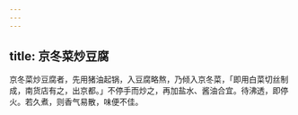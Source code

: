 ```yaml
---
---
---
```

title: 京冬菜炒豆腐
---



京冬菜炒豆腐者，先用猪油起锅，入豆腐略熬，乃倾入京冬菜，「即用白菜切丝制成，南货店有之，出京都。」不停手而炒之，再加盐水、酱油合宜。待沸透，即停火。若久煮，则香气易散，味便不佳。